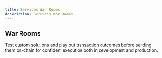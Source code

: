 ```yaml
---
title: Services War Rooms
description: Services War Rooms
---
```


## War Rooms

Test custom solutions and play out transaction outcomes 
before sending them on-chain for confident execution both in 
development and production.
